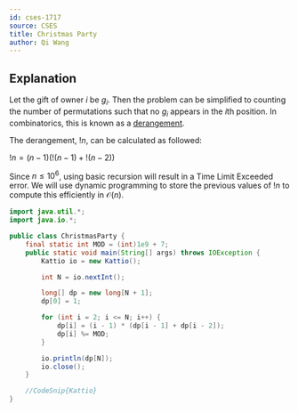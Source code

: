 ```yaml
---
id: cses-1717
source: CSES
title: Christmas Party
author: Qi Wang
---
```


## Explanation

Let the gift of owner $i$ be $g_i$. Then the problem can be simplified to counting the number of permutations such that no $g_i$
appears in the $i$th position. In combinatorics, this is known as a [derangement](https://en.wikipedia.org/wiki/Derangement).

The derangement, $!n$, can be calculated as followed:

$!n = (n-1)(!(n-1) + !(n-2))$

Since $n \leq 10^6$, using basic recursion will result in a Time Limit Exceeded error. We will use dynamic programming to store
the previous values of $!n$ to compute this efficiently in $\mathcal{O}(n)$.


<LanguageSection>

<JavaSection>

```java
import java.util.*;
import java.io.*;

public class ChristmasParty {
    final static int MOD = (int)1e9 + 7;
    public static void main(String[] args) throws IOException {
        Kattio io = new Kattio();

        int N = io.nextInt();

        long[] dp = new long[N + 1];
        dp[0] = 1;

        for (int i = 2; i <= N; i++) {
            dp[i] = (i - 1) * (dp[i - 1] + dp[i - 2]);
            dp[i] %= MOD;
        }

        io.println(dp[N]);
        io.close();
    }

    //CodeSnip{Kattio}
}
```

</JavaSection>

</LanguageSection>